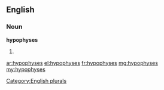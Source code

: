 ==English==

===Noun===
'''hypophyses'''

# {{plural of|[[hypophysis]]}}

[[Category:English plurals]]

[[ar:hypophyses]]
[[el:hypophyses]]
[[fr:hypophyses]]
[[mg:hypophyses]]
[[my:hypophyses]]